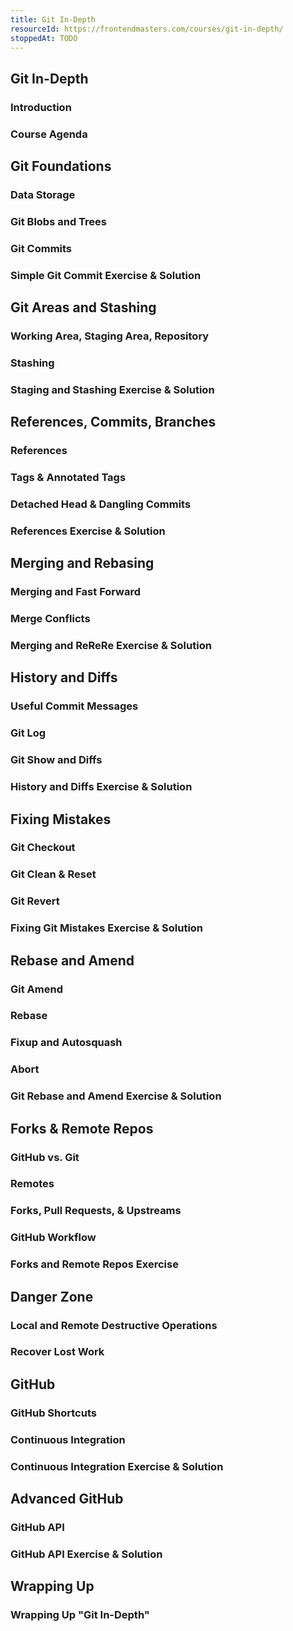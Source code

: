 ```yaml
---
title: Git In-Depth
resourceId: https://frontendmasters.com/courses/git-in-depth/
stoppedAt: TODO
---
```


## Git In-Depth

### Introduction

### Course Agenda

## Git Foundations

### Data Storage

### Git Blobs and Trees

### Git Commits

### Simple Git Commit Exercise & Solution

## Git Areas and Stashing

### Working Area, Staging Area, Repository

### Stashing

### Staging and Stashing Exercise & Solution

## References, Commits, Branches

### References

### Tags & Annotated Tags

### Detached Head & Dangling Commits

### References Exercise & Solution

## Merging and Rebasing

### Merging and Fast Forward

### Merge Conflicts

### Merging and ReReRe Exercise & Solution

## History and Diffs

### Useful Commit Messages

### Git Log

### Git Show and Diffs

### History and Diffs Exercise & Solution

## Fixing Mistakes

### Git Checkout

### Git Clean & Reset

### Git Revert

### Fixing Git Mistakes Exercise & Solution

## Rebase and Amend

### Git Amend

### Rebase

### Fixup and Autosquash

### Abort

### Git Rebase and Amend Exercise & Solution

## Forks & Remote Repos

### GitHub vs. Git

### Remotes

### Forks, Pull Requests, & Upstreams

### GitHub Workflow

### Forks and Remote Repos Exercise

## Danger Zone

### Local and Remote Destructive Operations

### Recover Lost Work

## GitHub

### GitHub Shortcuts

### Continuous Integration

### Continuous Integration Exercise & Solution

## Advanced GitHub

### GitHub API

### GitHub API Exercise & Solution

## Wrapping Up

### Wrapping Up "Git In-Depth"
